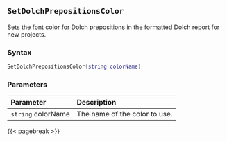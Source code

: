 ## `SetDolchPrepositionsColor`

Sets the font color for Dolch prepositions in the formatted Dolch report for new projects.

### Syntax {-}

``` .lua
SetDolchPrepositionsColor(string colorName)
```

### Parameters {-}

**Parameter** | **Description**
| :-- | :-- |
|`string` colorName | The name of the color to use. |

{{< pagebreak >}}